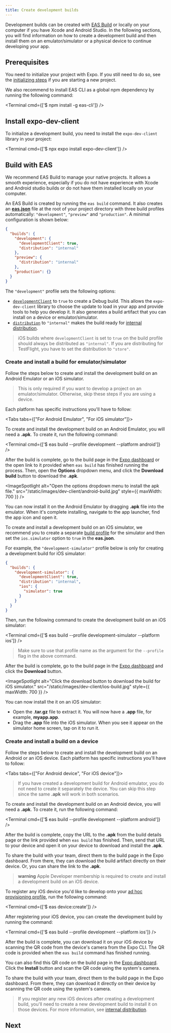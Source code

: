 ```yaml
---
title: Create development builds
---
```



Development builds can be created with [EAS Build](/build/introduction/) or locally on your computer if you have Xcode and Android Studio. In the following sections, you will find information on how to create a development build and then install them on an emulator/simulator or a physical device to continue developing your app.

## Prerequisites

You need to initialize your project with Expo. If you still need to do so, see the [initializing steps](/get-started/create-a-new-app/#initializing-the-project) if you are starting a new project.

We also recommend to install EAS CLI as a global npm dependency by running the following command:

<Terminal cmd={['$ npm install -g eas-cli']} />

## Install expo-dev-client

To initialize a development build, you need to install the `expo-dev-client` library in your project:

<Terminal cmd={['$ npx expo install expo-dev-client']} />

## Build with EAS

We recommend EAS Build to manage your native projects. It allows a smooth experience, especially if you do not have experience with Xcode and Android studio builds or do not have them installed locally on your computer.

An EAS Build is created by running the `eas build` command. It also creates an [**eas.json**](https://docs.expo.dev/build/eas-json/) file at the root of your project directory with three build profiles automatically: `"development"`, `"preview"` and `"production"`. A minimal configuration is shown below:

```json eas.json
{
  "builds": {
    "development": {
      "developmentClient": true,
      "distribution": "internal"
    },
    "preview": {
      "distribution": "internal"
    },
    "production": {}
  }
}
```

The `"development"` profile sets the following options:

- [`developmentClient`](/build-reference/eas-json/#developmentclient) to `true` to create a Debug build. This allows the `expo-dev-client` library to choose the update to load in your app and provide tools to help you develop it. It also generates a build artifact that you can install on a device or emulator/simulator.
- [`distribution`](/build-reference/eas-json/#distribution) to `"internal"` makes the build ready for [internal distribution](/build/internal-distribution/).

> iOS builds where `developmentClient` is set to `true` on the build profile should always be distributed as `"internal"`. If you are distributing for TestFlight, you have to set the distribution to `"store"`.

### Create and install a build for emulator/simulator

Follow the steps below to create and install the development build on an Android Emulator or an iOS simulator.

> This is only required if you want to develop a project on an emulator/simulator. Otherwise, skip these steps if you are using a device.

Each platform has specific instructions you'll have to follow:

<Tabs tabs={["For Android Emulator", "For iOS simulator"]}>

<Tab>

To create and install the development build on an Android Emulator, you will need a **.apk**. To create it, run the following command:

<Terminal cmd={['$ eas build --profile development --platform android']} />

After the build is complete, go to the build page in the [Expo dashboard](https://expo.dev/accounts/[account]/projects/[project]/builds) or the open link to it provided when `eas build` has finished running the process. Then, open the **Options** dropdown menu, and click the **Download build** button to download the **.apk**.

<ImageSpotlight
  alt="Open the options dropdown menu to install the apk file."
  src="/static/images/dev-client/android-build.jpg"
  style={{ maxWidth: 700 }}
/>

You can now install it on the Android Emulator by dragging **.apk** file into the emulator. When it's complete installing, navigate to the app launcher, find the app icon and open it.

</Tab>

<Tab>

To create and install a development build on an iOS simulator, we recommend you to create a separate [build profile](/build/eas-json/#build-profiles) for the simulator and then set the `ios.simulator` option to `true` in the **eas.json**.

For example, the `"development-simulator"` profile below is only for creating a development build for iOS simulator:

```json eas.json
{
  "builds": {
    "development-simulator": {
      "developmentClient": true,
      "distribution": "internal",
      "ios": {
        "simulator": true
      }
    }
  }
}
```

Then, run the following command to create the development build on an iOS simulator:

<Terminal cmd={['$ eas build --profile development-simulator --platform ios']} />

> Make sure to use that profile name as the argument for the `--profile` flag in the above command.

After the build is complete, go to the build page in the [Expo dashboard](https://expo.dev/accounts/[account]/projects/[project]/builds) and click the **Download** button.

<ImageSpotlight
  alt="Click the download button to download the build for iOS simulator."
  src="/static/images/dev-client/ios-build.jpg"
  style={{ maxWidth: 700 }}
/>

You can now install the it on an iOS simulator:

- Open the **.tar.gz** file to extract it. You will now have a **.app** file, for example, **myapp.app**.
- Drag the **.app** file into the iOS simulator. When you see it appear on the simulator home screen, tap on it to run it.

</Tab>

</Tabs>

### Create and install a build on a device

Follow the steps below to create and install the development build on an Android or an iOS device. Each platform has specific instructions you'll have to follow:

<Tabs tabs={["For Android device", "For iOS device"]}>

<Tab>

> If you have created a development build for Android emulator, you do not need to create it separately the device. You can skip this step since the same **.apk** will work in both scenarios.

To create and install the development build on an Android device, you will need a **.apk**. To create it, run the following command:

<Terminal cmd={['$ eas build --profile development --platform android']} />

After the build is complete, copy the URL to the **.apk** from the build details page or the link provided when `eas build` has finished. Then, send that URL to your device and open it on your device to download and install the **.apk**.

To share the build with your team, direct them to the build page in the Expo dashboard. From there, they can download the build artifact directly on their device. Or, you can share the link to the **.apk**.

</Tab>

<Tab>

> **warning** Apple Developer membership is required to create and install a development build on an iOS device.

To register any iOS device you'd like to develop onto your [ad hoc provisioning profile](/build/internal-distribution/#22-configure-app-signing-credentials-for-ios), run the following command:

<Terminal cmd={['$ eas device:create']} />

After registering your iOS device, you can create the development build by running the command:

<Terminal cmd={['$ eas build --profile development --platform ios']} />

After the build is complete, you can download it on your iOS device by scanning the QR code from the device's camera from the Expo CLI. The QR code is provided when the `eas build` command has finished running.

You can also find this QR code on the build page in the [Expo dashboard](https://expo.dev/accounts/[account]/projects/[project]/builds). Click the **Install** button and scan the QR code using the system's camera.

To share the build with your team, direct them to the build page in the Expo dashboard. From there, they can download it directly on their device by scanning the QR code using the system's camera.

> If you register any new iOS devices after creating a development build, you'll need to create a new development build to install it on those devices. For more information, see [internal distribution](/build/internal-distribution/).

</Tab>

</Tabs>

## Next

<BoxLink
  title="Use a development build"
  description="Learn about how to use the development build that you have just installed."
  href="/development/develop-your-project"
/>
